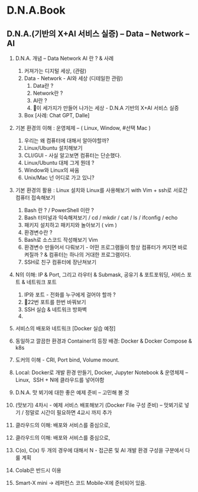 # D.N.A.Book &#x20;

## D.N.A.(기반의 X+AI 서비스 실증) – Data – Network – AI&#x20;

1. D.N.A. 개념 – Data Network AI 란 ? & 사례&#x20;
   1. 커져가는 디지털 세상, (관람)
   2. Data - Network - AI와 세상 (디테일한 관람)
      1. Data란 ?&#x20;
      2. Network란 ?
      3. AI란 ?
      4. 이 세가지가 만들어 나가는 세상  - D.N.A 기반의 X+AI 서비스 실증&#x20;
   3. Box \[사례: Chat GPT, Dalle]
2. 기본 환경의 이해 : 운영체제 – ( Linux, Window, #선택 Mac )
   1. 우리는 왜 컴퓨터에 대해서 알아야할까?&#x20;
   2. Linux/Ubuntu 설치해보기
   3. CLI/GUI - 사실 알고보면 컴퓨터는 단순했다.
   4. Linux/Ubuntu 대체 그게 뭔데 ?
   5. Window와 Linux의 싸움
   6. Unix/Mac 넌 어디로 가고 있니?
3. 기본 환경의 활용 : Linux 설치와 Linux를 사용해보기 with Vim + ssh로 서로간 컴퓨터 접속해보기
   1. Bash 란 ? / PowerShell 이란 ?
   2. Bash 터미널과 익숙해져보기 / cd / mkdir / cat / ls / ifconfig / echo
   3. 패키지 설치하고 패키지와 놀아보기 ( vim )
   4. 환경변수란 ?
   5. Bash로 소스코드 작성해보기 Vim
   6. 환경변수 만들어서 다뤄보기 - 어떤 프로그램들이 항상 컴퓨터가 켜지면 바로 켜질까 ? & 컴퓨터는 하나의 거대한 프로그램이다.
   7. SSH로 친구 컴퓨터에 장난쳐보기&#x20;
4. N의 이해: IP & Port, 그리고 라우터 & Submask, 공유기 & 포트포워딩, 서비스 포트 & 네트워크 포트
   1. IP와 포트 - 전화를 누구에게 걸어야 할까 ?
   2. 22번 포트를 한번 바꿔보기
   3. SSH 실습 & 네트워크 방화벽
   4. &#x9;
5. 서비스의 배포와 네트워크 \[Docker 실습 예정]

6. 동일하고 깔끔한 환경과 Container의 등장 배경: Docker & Docker Compose & k8s
7. 도커의 이해 - CRI, Port bind, Volume mount.
8. Local: Docker로 개발 환경 만들기, Docker, Jupyter Notebook & 운영체제 – Linux,  SSH + N에 클라우드를 넣어야함

9. D.N.A. 맛 뵈기에 대한 좋은 예제 준비 – 고민해 볼 것
10. (맛보기) 4차시 - 예제 서비스 배포해보기 (Docker File 구성 준비) – 맛뵈기로 넣기 / 정말로 시간이 필요하면 4교시 까지 추가
11. 클라우드의 이해: 배포와 서비스를 중심으로,



1. 클라우드의 이해: 배포와 서비스를 중심으로,
2. C(o), C(x) 두 개의 경우에 대해서 N - 접근론 및 AI 개발 환경 구성을 구분에서 다룰 계획
3. Colab은 반드시 이용
4. Smart-X mini -> 레퍼런스 코드 Mobile-X에 준비되어 있음.